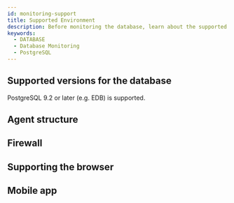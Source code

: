 ```yaml
---
id: monitoring-support
title: Supported Environment
description: Before monitoring the database, learn about the supported database types.
keywords:
  - DATABASE
  - Database Monitoring
  - PostgreSQL
---
```



<Desc name='PostgreSQL' />

## Supported versions for the database

PostgreSQL 9.2 or later (e.g. EDB) is supported.


<DBsupportNote />

## Agent structure


<Dbsupportenvagentconstruction />

## Firewall


<Proxy />

## Supporting the browser


<Supportedbrowser />

## Mobile app


<Mobileapp />
